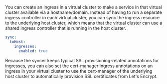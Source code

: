 You can create an ingress in a virtual cluster to make a service in that virtual cluster available via a hostname/domain. Instead of having to run a separate ingress controller in each virtual cluster, you can sync the ingress resource to the underlying host cluster, which means that the virtual cluster can use a shared ingress controller that is running in the host cluster. 

```yaml
sync:
  toHost:
    ingresses:
      enabled: true
```

Because the syncer keeps typical SSL provisioning-related annotations for ingresses, you can also set the cert-manager ingress annotations on an ingress in your virtual cluster to use the cert-manager of the underlying host cluster to automatically provision SSL certificates from Let's Encrypt.